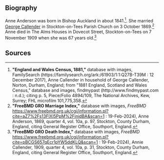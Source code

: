 == Biography ==
Anne Anderson was born in Bishop Auckland in about 1841.<ref>
'''"England and Wales Census, 1881,"''' database with images, FamilySearch (https://familysearch.org/ark:/61903/1:1:Q27B-T39M : 12 December 2017),
Anne Callender in household of George Callender, Norton, Durham, England; from "1881 England, Scotland and Wales Census," database and images, findmypast (http://www.findmypast.com : n.d.);
citing p. 5, Piece/Folio 4894/109, The National Archives, Kew, Surrey; FHL microfilm 101,775,358.
</ref>.  She married [[Callender-692|George Callender]] in Stockton-on-Tees Parish Church on 3 October 1869.<ref>
'''"FreeBMD GRO Marriage Index,"''' database with images, ''FreeBMD'' https://www.freebmd.org.uk/cgi/information.pl?cite=aZ7%2Fs13FlXl5PpM%2FinidBA&scan=1  : 19-Feb-2024),
Anne Anderson, 1869, quarter 4, vol. 10a, p. 97, Stockton, County Durham, England,
citing General Register Office, Southport, England.
</ref>
Anne died in The Alms Houses in Dovecot Street, Stockton-on-Tees on 7 November 1909 when she was 67 years old.<ref>
'''"FreeBMD GRO Death Index,"''' database with images, ''FreeBMD'' https://www.freebmd.org.uk/cgi/information.pl?cite=pBCGS657qEcr1pYW5ddKLQ&scan=1  : 19-Feb-2024),
Annie Callender, 1909, quarter 4, vol. 10a, p. 31, Stockton, County Durham, England,
citing General Register Office, Southport, England.
</ref>
== Sources ==
<references />